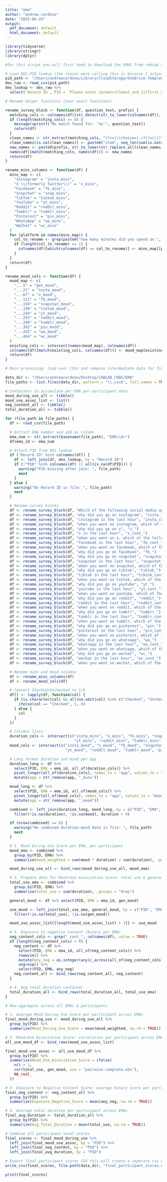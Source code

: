```yaml
---
title: "ema"
author: "andrew cardona"
date: "2025-06-24"
output:
  pdf_document: default
  html_document: default
---
```


```r
library(tidyverse)
library(stringr)
library(dplyr)

#for this script you will first need to download the EMAS from redcap and then download the DES_raw.csv file within the Andrew folder in Cablab outlook!

# Load DES PID lookup (the reason were calling this is because I actually couldnt figure out another way to organize by PID as opposed to record ID if needed you can go into my folder and download the des raw csv and just enter that file path for pid_path!)
pid_path <- "/Users/andrewcardona/Library/CloudStorage/OneDrive-TempleUniversity/Jason Chein's files - CABLAB/People/Andrew C/Screen time surveys/DES_raw.csv"
des_raw <- read_csv(pid_path)
des_lookup <- des_raw %>%
  select(`Record ID`, PID = `Please enter [preenrollment_arm_1][first_name]'s PARTICIPANT ID below.`)

# Rename helper functions (your exact functions)

rename_survey_block <- function(df, question_text, prefix) {
  matching_cols <- colnames(df)[str_detect(str_to_lower(colnames(df)), str_to_lower(question_text))]
  if (length(matching_cols) == 0) {
    message(sprintf("No match found for: '%s'", question_text))
    return(df)
  }
  clean_names <- str_extract(matching_cols, "(?<=\\(choice=).+?(?=\\))")
  clean_names[is.na(clean_names)] <- paste0("item", seq_len(sum(is.na(clean_names))))
  new_names <- paste0(prefix, str_to_lower(str_replace_all(clean_names, "[^a-zA-Z0-9]", "_")))
  names(df)[match(matching_cols, names(df))] <- new_names
  return(df)
}

rename_mins_columns <- function(df) {
  mins_map <- c(
    "Instagram" = "insta_mins",
    "X \\(formerly Twitter\\)" = "x_mins",
    "Facebook" = "fb_mins",
    "Snapchat" = "snap_mins",
    "TikTok" = "tiktok_mins",
    "YouTube" = "yt_mins",
    "Reddit" = "reddit_mins",
    "Tumblr" = "tumblr_mins",
    "Pinterest" = "pin_mins",
    "WhatsApp" = "wa_mins",
    "WeChat" = "wc_mins"
  )
  for (platform in names(mins_map)) {
    col_to_rename <- grep(paste0("how many minutes did you spend on ", platform), colnames(df), ignore.case = TRUE, value = TRUE)
    if (length(col_to_rename) == 1) {
      colnames(df)[which(colnames(df) == col_to_rename)] <- mins_map[[platform]]
    }
  }
  return(df)
}

rename_mood_cols <- function(df) {
  mood_map <- c(
    "...5" = "gen_mood",
    "...21" = "insta_mood",
    "...67" = "x_mood",
    "...111" = "fb_mood",
    "...159" = "snapchat_mood",
    "...199" = "tiktok_mood",
    "...244" = "yt_mood",
    "...293" = "reddit_mood",
    "...340" = "tumblr_mood",
    "...382" = "pin_mood",
    "...425" = "wa_mood",
    "...464" = "wc_mood"
  )
  existing_cols <- intersect(names(mood_map), colnames(df))
  colnames(df)[match(existing_cols, colnames(df))] <- mood_map[existing_cols]
  return(df)
}

# Main processing: loop over CSVs and compute intermediate data for final scores replace this with the file path to your EMA files exported from red cap! 

data_dir <- "/Users/andrewcardona/Desktop/CABLAB_CODE/EMA"
file_paths <- list.files(data_dir, pattern = "\\.csv$", full.names = TRUE)

# Containers to accumulate per-EMA per-participant data
mood_during_use_all <- tibble()
mood_use_assoc_list <- list()
neg_content_all <- tibble()
total_duration_all <- tibble()

for (file_path in file_paths) {
  df <- read_csv(file_path)

  # Extract EMA number and add as column
  ema_num <- str_extract(basename(file_path), "EMA\\d+")
  df$ema_id <- ema_num

  # Attach PID from DES lookup
  if ("Record ID" %in% colnames(df)) {
    df <- left_join(df, des_lookup, by = "Record ID")
    if (!"PID" %in% colnames(df) || all(is.na(df$PID))) {
      warning("PID missing after join: ", file_path)
      next
    }
  } else {
    warning("No Record ID in file: ", file_path)
    next
  }

  # Rename survey blocks
  df <- rename_survey_block(df, "Which of the following social media applications", "sm_")
  df <- rename_survey_block(df, "why did you go on instagram", "insta_")
  df <- rename_survey_block(df, "instagram in the last hour", "insta_cont_")
  df <- rename_survey_block(df, "when you went on instagram, which of the following activities", "insta_act_")
  df <- rename_survey_block(df, "why did you go on x", "x_")
  df <- rename_survey_block(df, "x in the last hour", "x_cont_")
  df <- rename_survey_block(df, "when you went on x, which of the following activities", "x_act_")
  df <- rename_survey_block(df, "facebook in the last hour", "fb_cont_")
  df <- rename_survey_block(df, "when you went on facebook, which of the following activities", "fb_act_")
  df <- rename_survey_block(df, "why did you go on facebook", "fb_")
  df <- rename_survey_block(df, "why did you go on snapchat", "snapchat_")
  df <- rename_survey_block(df, "snapchat in the last hour", "snapchat_content_")
  df <- rename_survey_block(df, "when you went on snapchat, which of the following activities", "snapchat_act_")
  df <- rename_survey_block(df, "why did you go on tiktok", "tiktok_")
  df <- rename_survey_block(df, "tiktok in the last hour", "tiktok_cont_")
  df <- rename_survey_block(df, "when you went on tiktok, which of the following activities", "tiktok_act_")
  df <- rename_survey_block(df, "why did you go on youtube", "yt_")
  df <- rename_survey_block(df, "youtube in the last hour", "yt_cont_")
  df <- rename_survey_block(df, "when you went on youtube, which of the following activities", "yt_act_")
  df <- rename_survey_block(df, "why did you go on reddit", "reddit_")
  df <- rename_survey_block(df, "reddit in the last hour", "reddit_cont_")
  df <- rename_survey_block(df, "when you went on reddit, which of the following activities", "reddit_act_")
  df <- rename_survey_block(df, "why did you go on tumblr", "tumblr_")
  df <- rename_survey_block(df, "tumblr in the last hour", "tumblr_cont_")
  df <- rename_survey_block(df, "when you went on tumblr, which of the following activities", "tumblr_act_")
  df <- rename_survey_block(df, "why did you go on pinterest", "pin_")
  df <- rename_survey_block(df, "pinterest in the last hour", "pin_cont_")
  df <- rename_survey_block(df, "when you went on pinterest, which of the following activities", "pin_act_")
  df <- rename_survey_block(df, "why did you go on whatsapp", "wa_")
  df <- rename_survey_block(df, "whatsapp in the last hour", "wa_cont_")
  df <- rename_survey_block(df, "when you went on whatsapp, which of the following activities", "wa_act_")
  df <- rename_survey_block(df, "why did you go on wechat", "wc_")
  df <- rename_survey_block(df, "wechat in the last hour", "wc_cont_")
  df <- rename_survey_block(df, "when you went on wechat, which of the following activities", "wc_act_")

  # Rename mins and mood columns
  df <- rename_mins_columns(df)
  df <- rename_mood_cols(df)

  # Convert Checked/Unchecked to 1/0
  df[] <- lapply(df, function(col) {
    if (is.character(col) && all(na.omit(col) %in% c("Checked", "Unchecked"))) {
      ifelse(col == "Checked", 1, 0)
    } else {
      col
    }
  })

  # Columns lists
  duration_cols <- intersect(c("insta_mins", "x_mins", "fb_mins", "snap_mins", "tiktok_mins",
                               "yt_mins", "reddit_mins", "tumblr_mins", "pin_mins", "wa_mins", "wc_mins"), colnames(df))
  mood_cols <- intersect(c("insta_mood", "x_mood", "fb_mood", "snapchat_mood", "tiktok_mood",
                           "yt_mood", "reddit_mood", "tumblr_mood", "pin_mood", "wa_mood", "wc_mood"), colnames(df))

  # Long format duration and mood per app
  duration_long <- df %>%
    select(PID, EMA = ema_id, all_of(duration_cols)) %>%
    pivot_longer(all_of(duration_cols), names_to = "app", values_to = "duration") %>%
    mutate(app = str_remove(app, "_mins"))

  mood_long <- df %>%
    select(PID, EMA = ema_id, all_of(mood_cols)) %>%
    pivot_longer(all_of(mood_cols), names_to = "app", values_to = "mood") %>%
    mutate(app = str_remove(app, "_mood"))

  combined <- left_join(duration_long, mood_long, by = c("PID", "EMA", "app")) %>%
    filter(!is.na(duration), !is.na(mood), duration > 0)

  if (nrow(combined) == 0) {
    warning("No combined duration-mood data in file: ", file_path)
    next
  }

  # 1. Mood During Use Score per EMA, per participant
  mood_ema <- combined %>%
    group_by(PID, EMA) %>%
    summarize(mood_weighted = sum(mood * duration) / sum(duration), .groups = "drop")

  mood_during_use_all <- bind_rows(mood_during_use_all, mood_ema)

  # 2. Prepare data for Mood–Use Association Score: total use & general mood per EMA and participant
  total_use_ema <- combined %>%
    group_by(PID, EMA) %>%
    summarize(total_use = sum(duration), .groups = "drop")

  general_mood <- df %>% select(PID, EMA = ema_id, gen_mood)

  use_mood <- left_join(total_use_ema, general_mood, by = c("PID", "EMA")) %>%
    filter(!is.na(total_use), !is.na(gen_mood))

  mood_use_assoc_list[[length(mood_use_assoc_list) + 1]] <- use_mood

  # 3. Exposure to negative content (binary per EMA)
  neg_content_cols <- grep("_cont_", colnames(df), value = TRUE)
  if (length(neg_content_cols) > 0) {
    neg_content <- df %>%
      select(PID, EMA = ema_id, all_of(neg_content_cols)) %>%
      rowwise() %>%
      mutate(any_neg = as.integer(any(c_across(all_of(neg_content_cols)) == 1))) %>%
      ungroup() %>%
      select(PID, EMA, any_neg)
    neg_content_all <- bind_rows(neg_content_all, neg_content)
  }

  # 4. Avg total duration container
  total_duration_all <- bind_rows(total_duration_all, total_use_ema)
}

# Now aggregate across all EMAs & participants

# 1. Average Mood During Use Score per participant across EMAs
final_mood_during_use <- mood_during_use_all %>%
  group_by(PID) %>%
  summarize(Mood_During_Use_Score = mean(mood_weighted, na.rm = TRUE))

# 2. Mood–Use Association Score: correlation per participant across EMAs
all_use_mood_df <- bind_rows(mood_use_assoc_list)

final_mood_use_assoc <- all_use_mood_df %>%
  group_by(PID) %>%
  summarize(Mood_Use_Association_Score = ifelse(
    n() > 1,
    cor(total_use, gen_mood, use = "pairwise.complete.obs"),
    NA_real_
  ))

# 3. Exposure to Negative Content Score: average binary score per participant
final_neg_content <- neg_content_all %>%
  group_by(PID) %>%
  summarize(Exposure_Negative_Score = mean(any_neg, na.rm = TRUE))

# 4. Average total duration per participant across EMAs
final_avg_duration <- total_duration_all %>%
  group_by(PID) %>%
  summarize(Avg_Total_Duration = mean(total_use, na.rm = TRUE))

# Combine all participant-level scores
final_scores <- final_mood_during_use %>%
  left_join(final_mood_use_assoc, by = "PID") %>%
  left_join(final_neg_content, by = "PID") %>%
  left_join(final_avg_duration, by = "PID")

# Export final participant scores CSV this will create a seperate csv with the caluclated scores you will call this csv along with the EMAs in the app script! 
write_csv(final_scores, file.path(data_dir, "final_participant_scores.csv"))

print(final_scores)

```
